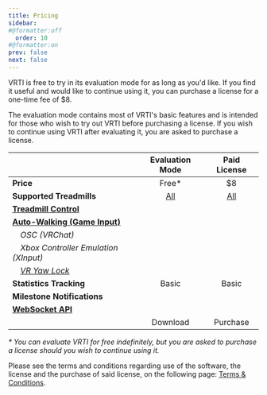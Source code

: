 ```yaml
---
title: Pricing
sidebar:
#@formatter:off
  order: 10
#@formatter:on
prev: false
next: false
---
```



VRTI is free to try in its evaluation mode for as long as you'd like.
If you find it useful and would like to continue using it, you can purchase a license for a one-time fee of $8.

The evaluation mode contains most of VRTI's basic features and is intended for those who wish to try out VRTI before purchasing a license.
If you wish to continue using VRTI after evaluating it, you are asked to purchase a license.


|                                                                                |                                                                    Evaluation Mode                                                                     |                                                                         Paid License                                                                          |
|:-------------------------------------------------------------------------------|:------------------------------------------------------------------------------------------------------------------------------------------------------:|:-------------------------------------------------------------------------------------------------------------------------------------------------------------:|
| **Price**                                                                      |                                                                         Free\*                                                                         |                                                                              $8                                                                               |
| **Supported Treadmills**                                                       |                                                          [All](/vrti/help/supported-devices)                                                           |                                                              [All](/vrti/help/supported-devices)                                                              |
| **[Treadmill Control](/vrti/getting-started/the-controls)**                    |                                                                   <TableCheckIcon />                                                                   |                                                                      <TableCheckIcon />                                                                       |
| **[Auto-Walking (Game Input)](/vrti/getting-started/the-controls/#auto-walk)** |                                                                   <TableCheckIcon />                                                                   |                                                                      <TableCheckIcon />                                                                       |
| _&emsp;OSC (VRChat)_                                                           |                                                                   <TableCheckIcon />                                                                   |                                                                      <TableCheckIcon />                                                                       |
| _&emsp;Xbox Controller Emulation (XInput)_                                     |                                                                   <TableCheckIcon />                                                                   |                                                                      <TableCheckIcon />                                                                       |
| _&emsp;[VR Yaw Lock](/vrti/getting-started/the-controls/#yaw-lock)_            |                                                                   <TableCheckIcon />                                                                   |                                                                      <TableCheckIcon />                                                                       |
| **Statistics Tracking**                                                        |                                                                         Basic                                                                          |                                                                             Basic                                                                             |
| **Milestone Notifications**                                                    |                                                                                                                                                        |                                                                      <TableCheckIcon />                                                                       |
| **[WebSocket API](/vrti/developer/websocket-api/using-the-api)**               |                                                                                                                                                        |                                                                      <TableCheckIcon />                                                                       |
|                                                                                | <LinkButton variant="minimal" href="https://github.com/Raphiiko/VRTI-Releases/releases/latest" icon="external" variant="minimal">Download</LinkButton> | <LinkButton variant="minimal" href="https://store.raphii.co/buy/c525ef82-57ba-473b-8c79-e180e9ebb2b4" icon="external" variant="primary">Purchase</LinkButton> |

_\* You can evaluate VRTI for free indefinitely, but you are asked to purchase a license should you wish to continue using it._

Please see the terms and conditions regarding use of the software, the license and the purchase of said license, on the following page: [Terms & Conditions](/vrti/help/terms--conditions).
